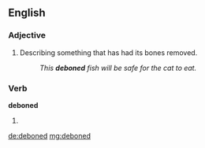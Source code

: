 ==English==

===Adjective===
{{en-adj|-}}

#Describing something that has had its bones removed.
#:''This '''deboned''' fish will be safe for the cat to eat.''

===Verb===
'''deboned'''

# {{past of|[[debone]]}}

[[de:deboned]]
[[mg:deboned]]